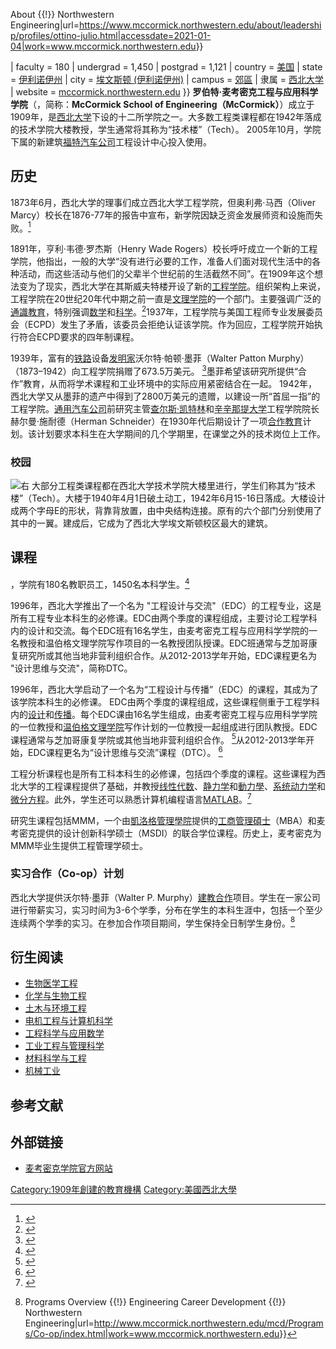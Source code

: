 
{{Infobox university
| Name = 罗伯特·麦考密克工程与应用科学学院
| 外文名 = Robert R. McCormick School of Engineering and Applied Science
| image = Engineering-horz1.gif
| image_size = 250px
| Established = 1909
| type = [[私立|私立]]
| dean = 胡利奥·马里奥·奥蒂诺（Julio Mario Ottino）<ref>{{Cite web|title=Julio M. Ottino {{!}} Leadership {{!}} About {{!}} Northwestern Engineering|url=https://www.mccormick.northwestern.edu/about/leadership/profiles/ottino-julio.html|accessdate=2021-01-04|work=www.mccormick.northwestern.edu}}</ref>
| faculty = 180
| undergrad = 1,450
| postgrad = 1,121
| country = [[美国|美国]]
| state = [[伊利诺伊州|伊利诺伊州]]
| city = [[埃文斯顿_(伊利诺伊州)|埃文斯顿 (伊利诺伊州)]]
| campus = [[郊區|郊區]]
| 隶属 = [[西北大学_(伊利诺伊州)|西北大学]]
| website = [http://www.mccormick.northwestern.edu/ mccormick.northwestern.edu]
}}
'''罗伯特·麦考密克工程与应用科学学院'''（{{lang-en| ''' Robert R. McCormick School of Engineering and Applied Science '''}}，简称：''' McCormick School of Engineering（McCormick）'''）成立于1909年，是[[西北大学_(伊利诺伊州)|西北大学]]下设的十二所学院之一。大多数工程类课程都在1942年落成的技术学院大楼教授，学生通常将其称为“技术楼”（Tech）。 2005年10月，学院下属的新建筑[[福特汽车|福特汽车公司]]工程设计中心投入使用。

== 历史 ==
1873年6月，西北大学的理事们成立西北大学工程学院，但奥利弗·马西（Oliver Marcy）校长在1876-77年的报告中宣布，新学院因缺乏资金发展师资和设施而失败。<ref>{{Cite web|title=McCormick History - Northwestern University: McCormick School of Engineering|url=https://web.archive.org/web/20070303062053/http://www.mccormick.northwestern.edu/about/history.php|accessdate=2021-01-04|date=2007-03-03|work=web.archive.org}}</ref>

1891年，亨利·韦德·罗杰斯（Henry Wade Rogers）校长呼吁成立一个新的工程学院，他指出，一般的大学“没有进行必要的工作，准备人们面对现代生活中的各种活动，而这些活动与他们的父辈半个世纪前的生活截然不同”。在1909年这个想法变为了现实，西北大学在其斯威夫特楼开设了新的[[工程学|工程学院]]。组织架构上来说，工程学院在20世纪20年代中期之前一直是[[温伯格文理学院|文理学院]]的一个部门。主要强调广泛的[[通識教育|通識教育]]，特别强调[[数学|数学]]和[[科学|科学]]。<ref>{{Cite web|title=Timeline 1900-1949, History, About, Northwestern University|url=https://web.archive.org/web/20080424025350/http://www.northwestern.edu/about/history/timeline1949/index.html|accessdate=2021-01-04|date=2008-04-24|work=web.archive.org}}</ref>1937年，工程学院与美国工程师专业发展委员会（ECPD）发生了矛盾，该委员会拒绝认证该学院。作为回应，工程学院开始执行符合ECPD要求的四年制课程。

1939年，富有的[[铁路|铁路]]设备[[发明家|发明家]]沃尔特·帕顿·墨菲（Walter Patton Murphy）（1873–1942）向工程学院捐赠了673.5万美元。 <ref>{{Cite book|title=Walter Patton Murphy, 1873-1942 : a biography|last=Walter Dill Scott|authorlink=Walter Dill Scott|year=1952|location=[[Evanston,_Illinois|Evanston, Illinois]]}}</ref>墨菲希望该研究所提供“合作”教育，从而将学术课程和工业环境中的实际应用紧密结合在一起。 1942年，西北大学又从墨菲的遗产中得到了2800万美元的遗赠，以建设一所“首屈一指”的工程学院。[[通用汽车|通用汽车公司]]前研究主管[[查尔斯·F·凯特林|查尔斯·凯特林]]和[[辛辛纳提大學|辛辛那提大学]]工程学院院长赫尔曼·施耐德（Herman Schneider）在1930年代后期设计了一项[[建教合作|合作教育]]计划。该计划要求本科生在大学期间的几个学期里，在课堂之外的技术岗位上工作。

=== 校园 ===
[[File:TechInstitute-PreLakefill.jpg|右]]
大部分工程类课程都在西北大学技术学院大楼里进行，学生们称其为“技术楼”（Tech）。大楼于1940年4月1日破土动工，1942年6月15-16日落成。大楼设计成两个字母E的形状，背靠背放置，由中央结构连接。原有的六个部门分别使用了其中的一翼。建成后，它成为了西北大学埃文斯顿校区最大的建筑。

== 课程 ==
{{As of|2010}}，学院有180名教职员工，1450名本科学生。<ref name="facts">{{Cite web|title=McCormick School of Engineering and Applied Science|url=http://www.ugadm.northwestern.edu/academics/schools/mccormick/index.html|accessdate=December 17, 2010|work=Northwestern University office of undergraduate admissions web site}}</ref>

1996年，西北大学推出了一个名为 "工程设计与交流"（EDC）的工程专业，这是所有工程专业本科生的必修课。EDC由两个季度的课程组成，主要讨论工程学科内的设计和交流。每个EDC班有16名学生，由麦考密克工程与应用科学学院的一名教授和温伯格文理学院写作项目的一名教授团队授课。EDC班通常与芝加哥康复研究所或其他当地非营利组织合作。从2012-2013学年开始，EDC课程更名为 "设计思维与交流"，简称DTC。

1996年，西北大学启动了一个名为“工程设计与传播”（EDC）的课程，其成为了该学院本科生的必修课。 EDC由两个季度的课程组成，这些课程侧重于工程学科内的[[设计|设计]]和[[沟通|传播]]。每个EDC课由16名学生组成，由麦考密克工程与应用科学学院的一位教授和[[温伯格文理学院|温伯格文理学院]]写作计划的一位教授一起组成进行团队教授。EDC课程通常与芝加哥康复学院或其他当地非营利组织合作。 <ref>{{Cite web|title=Designing Solutions, Winter 2006, Northwestern Magazine|url=https://www.northwestern.edu/magazine/winter2006/feature/design.html|work=www.northwestern.edu}}</ref>从2012-2013学年开始，EDC课程更名为“设计思维与交流”课程（DTC）。 <ref>{{Cite web|title=Evolution and Innovation by Design|url=http://www.mccormick.northwestern.edu/magazine/fall-2014/evolution-and-innovation-by-design.html|work=Northwestern Engineering}}</ref>

工程分析课程也是所有工科本科生的必修课，包括四个季度的课程。这些课程为西北大学的工程课程提供了基础，并教授[[线性代数|线性代数]]、[[静力学|静力学]]和[[動力學|動力學]]、[[系统动力学|系统动力学]]和[[微分方程|微分方程]]。此外，学生还可以熟悉计算机编程语言[[MATLAB|MATLAB]]。<ref>{{Cite web|title=Undergraduate Study - Academics - Northwestern Engineering|url=https://www.mccormick.northwestern.edu/academics/undergraduate/|work=www.mccormick.northwestern.edu}}</ref>

研究生课程包括MMM，一个由[[凱洛格管理學院|凱洛格管理學院]]提供的[[工商管理碩士|工商管理碩士]]（MBA）和麦考密克提供的设计创新科学硕士（MSDI）的联合学位课程。历史上，麦考密克为MMM毕业生提供工程管理学硕士。

=== 实习合作（Co-op）计划 ===
西北大学提供沃尔特·墨菲（Walter P. Murphy）[[建教合作|建教合作]]项目。学生在一家公司进行带薪实习，实习时间为3-6个学季，分布在学生的本科生涯中，包括一个至少连续两个学季的实习。在参加合作项目期间，学生保持全日制学生身份。<ref name="co-op">{{Cite web|title=Programs Overview {{!}} Programs Overview {{!}} Engineering Career Development {{!}} Northwestern Engineering|url=http://www.mccormick.northwestern.edu/mcd/Programs/Co-op/index.html|work=www.mccormick.northwestern.edu}}</ref>

== 衍生阅读 ==

* [http://www.bme.northwestern.edu/ 生物医学工程]
* [http://www.chem-biol-eng.northwestern.edu/ 化学与生物工程]
* [http://www.cee.northwestern.edu/ 土木与环境工程]
* [http://www.eecs.northwestern.edu/ 电机工程与计算机科学]
* [http://www.esam.northwestern.edu/ 工程科学与应用数学]
* [http://www.iems.northwestern.edu/ 工业工程与管理科学]
* [http://www.matsci.northwestern.edu/ 材料科学与工程]
* [http://www.mech.northwestern.edu/ 机械工业]

== 参考文献 ==
{{Reflist}}

== 外部链接 ==

* [http://www.mccormick.northwestern.edu/ 麦考密克学院官方网站]
[[Category:1909年創建的教育機構|Category:1909年創建的教育機構]]
[[Category:美國西北大學|Category:美國西北大學]]